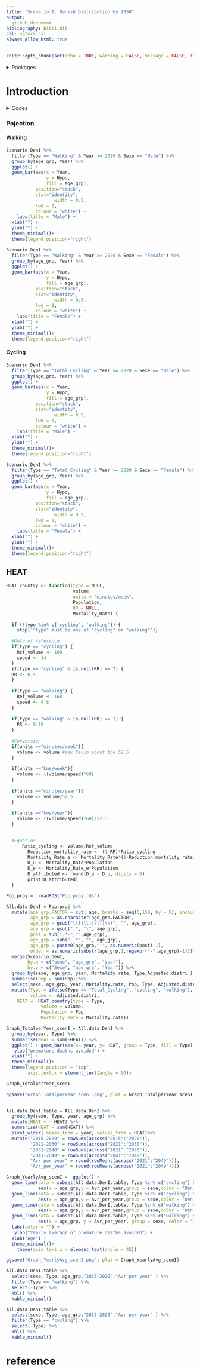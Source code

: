 ```yaml
---
title: "Scenario I: Danish Distribution by 2050"
output:
  github_document
bibliography: Bibli.bib
csl: nature.csl
always_allow_html: true
---
```


```r
knitr::opts_chunk$set(echo = TRUE, warning = FALSE, message = FALSE, fig.align='center')
```

<details>
<summary>Packages</summary>
<p>

```r
want = c("dplyr",
         "tidyr",
         "ggplot2",
         "kableExtra")

have = want %in% rownames(installed.packages())

# Install the packages that we miss
if ( any(!have) ) { install.packages( want[!have] ) }

# Load the packages
junk <- lapply(want, library, character.only = T)

# Remove the objects we created
rm(have, want, junk)

```
</details> 


# Introduction
<details>
<summary>Codes</summary>
<p>

```r
Dpl.data.active = readRDS("Dpl.data.active.rds")
Data.Denmark.distribution = readRDS("Data.Denmark.distribution.rds")
negaWatt.data = readRDS("negaWatt.data.rds")

Scenario.DenI = Dpl.data.active %>% 
  group_by(v2_mtp) %>%
  mutate(Sexe = ifelse(sexe == 1, "Male", "Female"),
         Type = ifelse(v2_mtp == 1.1, "Walking", "Total_Cycling"),
         Y.2008 = freq) %>% 
  select(age_grp,Sexe, Type, Y.2008) %>%
  merge(Data.Denmark.distribution,
        by.x = c("age_grp", "Type", "Sexe"),
        by.y = c("age_grp", "type", "Sexe"))%>%
  filter(Period == 2) %>%
  mutate(Y.2050 = freq) %>%
  select(!c(freq))%>%
 pivot_longer(cols = starts_with("Y"),
              names_to = "Year",
              values_to = "freq") %>%
  mutate(Year = gsub("Y.","", Year),
         Year = as.numeric(Year)) %>%
  select(age_grp, Type, Sexe, Year, freq) %>%
  group_by(age_grp, Sexe, Type) %>%
  slice(rep(1:n(), each = 42)) %>%
  mutate(id = row_number(),
         id = Year - 1 + id,
         id = ifelse(Year == 2050, 2050, id),
         freq = ifelse(Year != id, NA, freq),
         Year = id) %>%
  select(-id) %>%
  distinct() %>%
  filter(Year <= 2050) %>%
  mutate(Hypo = first(freq) + (last(freq) - first(freq))*( (Year - first(Year)) / (last(Year) - first(Year)) ))%>%
  merge(negaWatt.data, by = c("Year", "Type")) %>%
  mutate(Adjusted.distri = Hypo * value)

```
</details> 

### Pojection {.tabset}

#### Walking
```r
Scenario.DenI %>% 
  filter(Type == "Walking" & Year >= 2020 & Sexe == "Male") %>%
  group_by(age_grp, Year) %>%
  ggplot() + 
  geom_bar(aes(x = Year,
               y = Hypo,
               fill = age_grp),
           position="stack",
           stat="identity",
                  width = 0.5,
           lwd = 1,
           colour = "white") +
    labs(title = "Male") +
  xlab("") +
  ylab("") +
  theme_minimal()+
  theme(legend.position="right")

Scenario.DenI %>% 
  filter(Type == "Walking" & Year >= 2020 & Sexe == "Female") %>%
  group_by(age_grp, Year) %>%
  ggplot() + 
  geom_bar(aes(x = Year,
               y = Hypo,
               fill = age_grp),
           position="stack",
           stat="identity",
                  width = 0.5,
           lwd = 1,
           colour = "white") +
    labs(title = "Female") +
  xlab("") +
  ylab("") +
  theme_minimal()+
  theme(legend.position="right")

```


#### Cycling
```r
Scenario.DenI %>% 
  filter(Type == "Total_Cycling" & Year >= 2020 & Sexe == "Male") %>%
  group_by(age_grp, Year) %>%
  ggplot() + 
  geom_bar(aes(x = Year,
               y = Hypo,
               fill = age_grp),
           position="stack",
           stat="identity",
                  width = 0.5,
           lwd = 1,
           colour = "white") +
    labs(title = "Male") +
  xlab("") +
  ylab("") +
  theme_minimal()+
  theme(legend.position="right")

Scenario.DenI %>% 
  filter(Type == "Total_Cycling" & Year >= 2020 & Sexe == "Female") %>%
  group_by(age_grp, Year) %>%
  ggplot() + 
  geom_bar(aes(x = Year,
               y = Hypo,
               fill = age_grp),
           position="stack",
           stat="identity",
                  width = 0.5,
           lwd = 1,
           colour = "white") +
    labs(title = "Female") +
  xlab("") +
  ylab("") +
  theme_minimal()+
  theme(legend.position="right")
```
## HEAT 

```r
HEAT_country <- function(type = NULL,
                         volume,
                         units = "minutes/week",
                         Population,
                         RR = NULL,
                         Mortality_Rate) {
  
  if (!type %in% c('cycling', 'walking')) {
    stop('"type" must be one of "cycling" or "walking"')}

  #Data of reference
  if(type == "cycling") {
    Ref_volume <- 100
    speed <- 14
  }
  if(type == "cycling" & is.null(RR) == T) {
  RR <- 0.9
  }
  
  if(type == "walking") {
    Ref_volume <- 168
    speed <- 4.8 
  }
  
  if(type == "walking" & is.null(RR) == T) {
    RR <- 0.89
  }
  
  #Conversion
  if(units =="minutes/week"){
    volume <- volume #ask Kevin about the 52.5
  }
  
  if(units =="kms/week"){
    volume <- ((volume/speed)*60) 
  }
  
  if(units =="minutes/year"){
    volume <- volume/52.5 
  }
  
  if(units =="kms/year"){
    volume <- ((volume/speed)*60)/52.5 
  }

  
  #Equation
      Ratio_cycling <- volume/Ref_volume
        Reduction_mortality_rate <- (1-RR)*Ratio_cycling
        Mortality_Rate_e <- Mortality_Rate*(1-Reduction_mortality_rate)
        D_u <- Mortality_Rate*Population
        D_e <- Mortality_Rate_e*Population
        D_attributed <- round(D_e - D_u, digits = 0)
        print(D_attributed)
  }
```

```r
Pop.proj =  readRDS("Pop.proj.rds")

All.data.DenI = Pop.proj %>% 
  mutate(age_grp.FACTOR = cut( age, breaks = seq(0,150, by = 5), include.lowest = T, right = F),
         age_grp = as.character(age_grp.FACTOR), 
         age_grp = gsub("\\[|\\]|\\(|\\)", "", age_grp),
         age_grp = gsub(",", "-", age_grp),
         post = sub(".*-","",age_grp),
         age_grp = sub("-.*", "", age_grp),
         age_grp = paste0(age_grp,"-", as.numeric(post)-1),
         order = as.numeric(substr(age_grp,1,regexpr("-",age_grp)-1)))%>%
  merge(Scenario.DenI,
        by.x = c("sexe", "age_grp", "year"),
        by.y = c("Sexe", "age_grp", "Year")) %>% 
  group_by(sexe, age_grp, year, Mortality.rate, Type,Adjusted.distri ) %>% 
  summarise(Pop = sum(Pop))%>%
  select(sexe, age_grp, year, Mortality.rate, Pop, Type, Adjusted.distri)%>% 
  mutate(Type = ifelse(Type == "Total_Cycling", "cycling", "walking"),
         volume =  Adjusted.distri,
    HEAT =  HEAT_country(type = Type,
             volume = volume,
             Population = Pop,
             Mortality_Rate = Mortality.rate))

Graph_TotalperYear_scenI = All.data.DenI %>% 
  group_by(year, Type) %>% 
  summarise(HEAT = sum(-HEAT)) %>% 
  ggplot() + geom_bar(aes(x= year, y= HEAT, group = Type, fill = Type), stat = "identity")+
   ylab("premature deaths avoided") +
  xlab("") +
  theme_minimal()+
  theme(legend.position = "top",
        axis.text.x = element_text(angle = 90))

Graph_TotalperYear_scenI

ggsave("Graph_TotalperYear_scenI.png", plot = Graph_TotalperYear_scenI)
  

All.data.DenI.table = All.data.DenI %>% 
  group_by(sexe, Type, year, age_grp) %>%
  mutate(HEAT = - HEAT) %>% 
  summarise(HEAT = sum(HEAT)) %>% 
  pivot_wider( names_from = year, values_from = HEAT)%>% 
  mutate("2015-2020" = rowSums(across("2015":"2020")),
         "2021-2030" = rowSums(across("2021":"2030")),
         "2031-2040" = rowSums(across("2031":"2040")),
         "2041-2049" = rowSums(across("2041":"2049")),
         "Avr per year" = round(rowMeans(across("2021":"2049"))),
         "Avr_per_year" = round(rowMeans(across("2021":"2049"))))

Graph_YearlyAvg_scenI =  ggplot() + 
  geom_line(data = subset(All.data.DenI.table, Type %in% c("cycling") & sexe %in% c("Male")),
            aes(x = age_grp,y = Avr_per_year,group = sexe,color = "Den I - Cycling - Male")) +
  geom_line(data = subset(All.data.DenI.table, Type %in% c("cycling") & sexe %in% c("Female")),
            aes(x = age_grp,y = Avr_per_year,group = sexe,color = "Den I - Cycling - Female")) +
  geom_line(data = subset(All.data.DenI.table, Type %in% c("walking") & sexe %in% c("Male")),
            aes(x = age_grp,y = Avr_per_year,group = sexe,color = "Den I - Walking - Male")) +
  geom_line(data = subset(All.data.DenI.table, Type %in% c("walking") & sexe %in% c("Female")),
            aes(x = age_grp, y = Avr_per_year, group = sexe, color = "Den I - Walking - Female")) +
  labs(color = "") +
   ylab("Yearly average of premature deaths avoided") +
  xlab("Age") +
  theme_minimal()+
    theme(axis.text.x = element_text(angle = 45))

ggsave("Graph_YearlyAvg_scenI.png", plot = Graph_YearlyAvg_scenI)

All.data.DenI.table %>% 
  select(sexe, Type, age_grp,"2015-2020":"Avr per year" ) %>% 
  filter(Type == "walking") %>% 
  select(-Type) %>% 
  kbl() %>%
  kable_minimal()

All.data.DenI.table %>% 
  select(sexe, Type, age_grp,"2015-2020":"Avr per year" ) %>% 
  filter(Type == "cycling") %>% 
  select(-Type) %>% 
  kbl() %>%
  kable_minimal()


```

# reference
